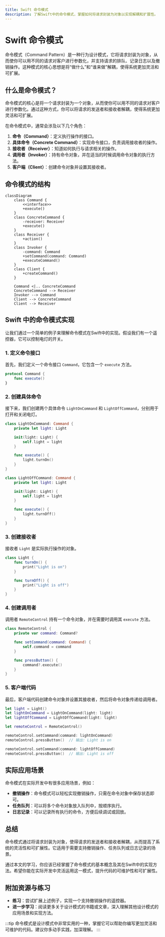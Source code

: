 ```yaml
---
title: Swift 命令模式
description: 了解Swift中的命令模式，掌握如何将请求封装为对象以实现解耦和扩展性。
---
```


# Swift 命令模式

命令模式（Command Pattern）是一种行为设计模式，它将请求封装为对象，从而使你可以用不同的请求对客户进行参数化，并支持请求的排队、记录日志以及撤销操作。这种模式的核心思想是将“做什么”和“谁来做”解耦，使得系统更加灵活和可扩展。

## 什么是命令模式？

命令模式的核心是将一个请求封装为一个对象，从而使你可以用不同的请求对客户进行参数化。通过这种方式，你可以将请求的发送者和接收者解耦，使得系统更加灵活和可扩展。

在命令模式中，通常会涉及以下几个角色：

1. **命令（Command）**：定义执行操作的接口。
2. **具体命令（Concrete Command）**：实现命令接口，负责调用接收者的操作。
3. **接收者（Receiver）**：知道如何执行与请求相关的操作。
4. **调用者（Invoker）**：持有命令对象，并在适当的时候调用命令对象的执行方法。
5. **客户端（Client）**：创建命令对象并设置其接收者。

## 命令模式的结构

```mermaid
classDiagram
    class Command {
        <<interface>>
        +execute()
    }
    class ConcreteCommand {
        -receiver: Receiver
        +execute()
    }
    class Receiver {
        +action()
    }
    class Invoker {
        -command: Command
        +setCommand(command: Command)
        +executeCommand()
    }
    class Client {
        +createCommand()
    }

    Command <|.. ConcreteCommand
    ConcreteCommand --> Receiver
    Invoker --> Command
    Client --> ConcreteCommand
    Client --> Receiver
```

## Swift 中的命令模式实现

让我们通过一个简单的例子来理解命令模式在Swift中的实现。假设我们有一个遥控器，它可以控制电灯的开关。

### 1. 定义命令接口

首先，我们定义一个命令接口 `Command`，它包含一个 `execute` 方法。

```swift
protocol Command {
    func execute()
}
```

### 2. 创建具体命令

接下来，我们创建两个具体命令 `LightOnCommand` 和 `LightOffCommand`，分别用于打开和关闭电灯。

```swift
class LightOnCommand: Command {
    private let light: Light

    init(light: Light) {
        self.light = light
    }

    func execute() {
        light.turnOn()
    }
}

class LightOffCommand: Command {
    private let light: Light

    init(light: Light) {
        self.light = light
    }

    func execute() {
        light.turnOff()
    }
}
```

### 3. 创建接收者

接收者 `Light` 是实际执行操作的对象。

```swift
class Light {
    func turnOn() {
        print("Light is on")
    }

    func turnOff() {
        print("Light is off")
    }
}
```

### 4. 创建调用者

调用者 `RemoteControl` 持有一个命令对象，并在需要时调用其 `execute` 方法。

```swift
class RemoteControl {
    private var command: Command?

    func setCommand(command: Command) {
        self.command = command
    }

    func pressButton() {
        command?.execute()
    }
}
```

### 5. 客户端代码

最后，客户端代码创建命令对象并设置其接收者，然后将命令对象传递给调用者。

```swift
let light = Light()
let lightOnCommand = LightOnCommand(light: light)
let lightOffCommand = LightOffCommand(light: light)

let remoteControl = RemoteControl()

remoteControl.setCommand(command: lightOnCommand)
remoteControl.pressButton()  // 输出: Light is on

remoteControl.setCommand(command: lightOffCommand)
remoteControl.pressButton()  // 输出: Light is off
```

## 实际应用场景

命令模式在实际开发中有很多应用场景，例如：

- **撤销操作**：命令模式可以轻松实现撤销操作，只需在命令对象中保存状态即可。
- **任务队列**：可以将多个命令对象放入队列中，按顺序执行。
- **日志记录**：可以记录所有执行的命令，方便后续调试或回放。

## 总结

命令模式通过将请求封装为对象，使得请求的发送者和接收者解耦，从而提高了系统的灵活性和可扩展性。它适用于需要支持撤销操作、任务队列或日志记录的场景。

通过本文的学习，你应该已经掌握了命令模式的基本概念及其在Swift中的实现方法。希望你能在实际开发中灵活运用这一模式，提升代码的可维护性和可扩展性。

## 附加资源与练习

- **练习**：尝试扩展上述例子，实现一个支持撤销操作的遥控器。
- **进一步学习**：阅读更多关于设计模式的书籍或文章，深入理解其他设计模式的应用场景和实现方法。

:::tip
命令模式是设计模式中非常实用的一种，掌握它可以帮助你编写更加灵活和可维护的代码。建议你多动手实践，加深理解。
:::